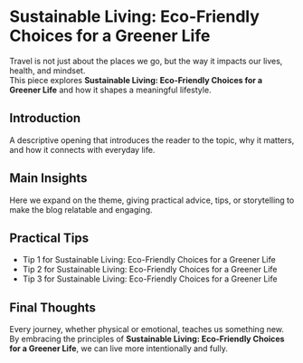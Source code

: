 # Sustainable Living: Eco-Friendly Choices for a Greener Life

Travel is not just about the places we go, but the way it impacts our lives, health, and mindset.  
This piece explores **Sustainable Living: Eco-Friendly Choices for a Greener Life** and how it shapes a meaningful lifestyle.

## Introduction
A descriptive opening that introduces the reader to the topic, why it matters, and how it connects with everyday life.

## Main Insights
Here we expand on the theme, giving practical advice, tips, or storytelling to make the blog relatable and engaging.

## Practical Tips
- Tip 1 for Sustainable Living: Eco-Friendly Choices for a Greener Life
- Tip 2 for Sustainable Living: Eco-Friendly Choices for a Greener Life
- Tip 3 for Sustainable Living: Eco-Friendly Choices for a Greener Life

## Final Thoughts
Every journey, whether physical or emotional, teaches us something new.  
By embracing the principles of **Sustainable Living: Eco-Friendly Choices for a Greener Life**, we can live more intentionally and fully.
